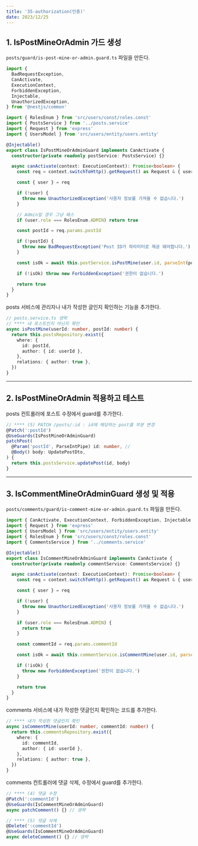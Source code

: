 ```yaml
---
title: '35-authorization(인증)'
date: 2023/12/25
---
```


## 1. IsPostMineOrAdmin 가드 생성

`posts/guard/is-post-mine-or-admin.guard.ts` 파일을 만든다.

```ts posts/guard/is-post-mine-or-admin.guard.ts
import {
  BadRequestException,
  CanActivate,
  ExecutionContext,
  ForbiddenException,
  Injectable,
  UnauthorizedException,
} from '@nestjs/common'

import { RolesEnum } from 'src/users/const/roles.const'
import { PostsService } from '../posts.service'
import { Request } from 'express'
import { UsersModel } from 'src/users/entity/users.entity'

@Injectable()
export class IsPostMineOrAdminGuard implements CanActivate {
  constructor(private readonly postService: PostsService) {}

  async canActivate(context: ExecutionContext): Promise<boolean> {
    const req = context.switchToHttp().getRequest() as Request & { user: UsersModel }

    const { user } = req

    if (!user) {
      throw new UnauthorizedException('사용자 정보를 가져올 수 없습니다.')
    }

    // Admin일 경우 그냥 패스
    if (user.role === RolesEnum.ADMIN) return true

    const postId = req.params.postId

    if (!postId) {
      throw new BadRequestException('Post ID가 파라미터로 제공 돼야합니다.')
    }

    const isOk = await this.postService.isPostMine(user.id, parseInt(postId))

    if (!isOk) throw new ForbiddenException('권한이 없습니다.')

    return true
  }
}
```

posts 서비스에 관리자나 내가 작성한 글인지 확인하는 기능을 추가한다.

```ts posts/posts.service.ts
// posts.service.ts 생략
// **** 내 포스트인지 아닌지 확인
async isPostMine(userId: number, postId: number) {
  return this.postsRepository.exist({
    where: {
      id: postId,
      author: { id: userId },
    },
    relations: { author: true },
  })
}
```

---

## 2. IsPostMineOrAdmin 적용하고 테스트

posts 컨트롤러에 포스트 수정에서 guard를 추가한다.

```ts posts.controller.ts
// **** (5) PATCH /posts/:id : id에 해당하는 post를 부분 변경
@Patch(':postId')
@UseGuards(IsPostMineOrAdminGuard)
patchPost(
  @Param('postId', ParseIntPipe) id: number, //
  @Body() body: UpdatePostDto,
) {
  return this.postsService.updatePost(id, body)
}
```

---

## 3. IsCommentMineOrAdminGuard 생성 및 적용

`posts/comments/guard/is-comment-mine-or-admin.guard.ts` 파일을 만든다.

```ts posts/comments/guard/is-comment-mine-or-admin.guard.ts
import { CanActivate, ExecutionContext, ForbiddenException, Injectable, UnauthorizedException } from '@nestjs/common'
import { Request } from 'express'
import { UsersModel } from 'src/users/entity/users.entity'
import { RolesEnum } from 'src/users/const/roles.const'
import { CommentsService } from '../comments.service'

@Injectable()
export class IsCommentMineOrAdminGuard implements CanActivate {
  constructor(private readonly commentService: CommentsService) {}

  async canActivate(context: ExecutionContext): Promise<boolean> {
    const req = context.switchToHttp().getRequest() as Request & { user: UsersModel }

    const { user } = req

    if (!user) {
      throw new UnauthorizedException('사용자 정보를 가져올 수 없습니다.')
    }

    if (user.role === RolesEnum.ADMIN) {
      return true
    }

    const commentId = req.params.commentId

    const isOk = await this.commentService.isCommentMine(user.id, parseInt(commentId))

    if (!isOk) {
      throw new ForbiddenException('권한이 없습니다.')
    }

    return true
  }
}
```

comments 서비스에 내가 작성한 댓글인지 확인하는 코드를 추가한다.

```ts comments.service.ts
// **** 내가 작성한 댓글인지 확인
async isCommentMine(userId: number, commentId: number) {
  return this.commentsRepository.exist({
    where: {
      id: commentId,
      author: { id: userId },
    },
    relations: { author: true },
  })
}
```

comments 컨트롤러에 댓글 삭제, 수정에서 guard를 추가한다.

```ts comments.controller.ts
// **** (4) 댓글 수정
@Patch(':commentId')
@UseGuards(IsCommentMineOrAdminGuard)
async patchComment() {} // 생략

// **** (5) 댓글 삭제
@Delete(':commentId')
@UseGuards(IsCommentMineOrAdminGuard)
async deleteComment() {} // 생략
```

